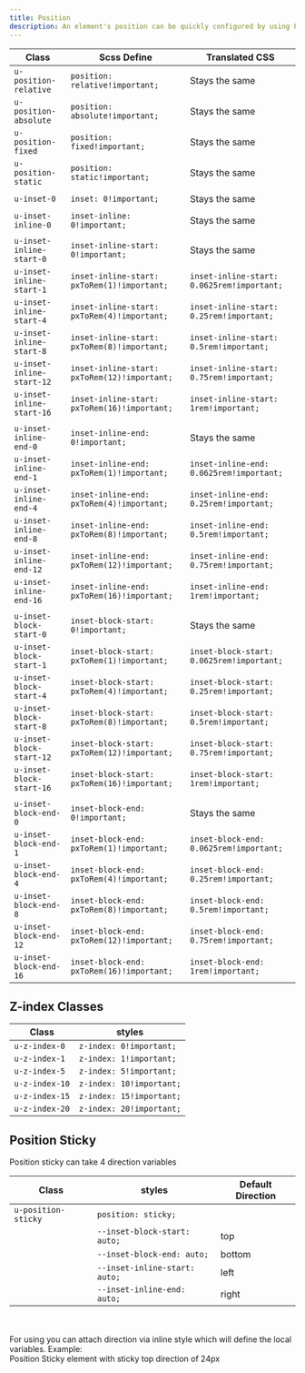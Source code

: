 ```yaml
---
title: Position
description: An element's position can be quickly configured by using Position classes.
---
```


| Class                    | Scss Define                                 | Translated CSS                   |
| ------------------------ | ------------------------------------------- | -------------------------------- |
| `u-position-relative`    | `position: relative!important;`             | Stays the same                   |
| `u-position-absolute`    | `position: absolute!important;`             | Stays the same                   |
| `u-position-fixed   `    | `position: fixed!important;`                | Stays the same                   |
| `u-position-static`      | `position: static!important;`               | Stays the same                   |
|                          |                                             |                                  |
| `u-inset-0`              | `inset: 0!important;`                       | Stays the same                   |
|                          |                                             |                                  |
| `u-inset-inline-0`       | `inset-inline: 0!important;`                | Stays the same                   |
|                          |                                             |                                  |
| `u-inset-inline-start-0` | `inset-inline-start: 0!important;`          | Stays the same                   |
| `u-inset-inline-start-1` | `inset-inline-start: pxToRem(1)!important;` | `inset-inline-start: 0.0625rem!important;` |
| `u-inset-inline-start-4` | `inset-inline-start: pxToRem(4)!important;` | `inset-inline-start: 0.25rem!important;`   |
| `u-inset-inline-start-8` | `inset-inline-start: pxToRem(8)!important;` | `inset-inline-start: 0.5rem!important;`    |
| `u-inset-inline-start-12`| `inset-inline-start: pxToRem(12)!important;`| `inset-inline-start: 0.75rem!important;`   |
| `u-inset-inline-start-16`| `inset-inline-start: pxToRem(16)!important;`| `inset-inline-start: 1rem!important;`      |
|                          |                                             |                                            |
| `u-inset-inline-end-0`   | `inset-inline-end: 0!important;`            | Stays the same                             |
| `u-inset-inline-end-1`   | `inset-inline-end: pxToRem(1)!important;`   | `inset-inline-end: 0.0625rem!important;`   |
| `u-inset-inline-end-4`   | `inset-inline-end: pxToRem(4)!important;`   | `inset-inline-end: 0.25rem!important;`     |
| `u-inset-inline-end-8`   | `inset-inline-end: pxToRem(8)!important;`   | `inset-inline-end: 0.5rem!important;`      |
| `u-inset-inline-end-12`  | `inset-inline-end: pxToRem(12)!important;`  | `inset-inline-end: 0.75rem!important;`     |
| `u-inset-inline-end-16`  | `inset-inline-end: pxToRem(16)!important;`  | `inset-inline-end: 1rem!important;`        |
|                          |                                             |                                            |
| `u-inset-block-start-0`  | `inset-block-start: 0!important;`           | Stays the same                             |
| `u-inset-block-start-1`  | `inset-block-start: pxToRem(1)!important;`  | `inset-block-start: 0.0625rem!important;`  |
| `u-inset-block-start-4`  | `inset-block-start: pxToRem(4)!important;`  | `inset-block-start: 0.25rem!important;`    |
| `u-inset-block-start-8`  | `inset-block-start: pxToRem(8)!important;`  | `inset-block-start: 0.5rem!important;`     |
| `u-inset-block-start-12` | `inset-block-start: pxToRem(12)!important;` | `inset-block-start: 0.75rem!important;`    |
| `u-inset-block-start-16` | `inset-block-start: pxToRem(16)!important;` | `inset-block-start: 1rem!important;`       |
|                          |                                             |                                            |
| `u-inset-block-end-0`    | `inset-block-end: 0!important;`             | Stays the same                             |
| `u-inset-block-end-1`    | `inset-block-end: pxToRem(1)!important;`    | `inset-block-end: 0.0625rem!important;`    |
| `u-inset-block-end-4`    | `inset-block-end: pxToRem(4)!important;`    | `inset-block-end: 0.25rem!important;`      |
| `u-inset-block-end-8`    | `inset-block-end: pxToRem(8)!important;`    | `inset-block-end: 0.5rem!important;`       |
| `u-inset-block-end-12`   | `inset-block-end: pxToRem(12)!important;`   | `inset-block-end: 0.75rem!important;`      |
| `u-inset-block-end-16`   | `inset-block-end: pxToRem(16)!important;`   | `inset-block-end: 1rem!important;`         |

## Z-index Classes

| Class               | styles                                   |
| ------------------- | ---------------------------------------- |
| `u-z-index-0`       | `z-index: 0!important;`                  |
| `u-z-index-1`       | `z-index: 1!important;`                  |
| `u-z-index-5`       | `z-index: 5!important;`                  |
| `u-z-index-10`      | `z-index: 10!important;`                 |
| `u-z-index-15`      | `z-index: 15!important;`                 |
| `u-z-index-20`      | `z-index: 20!important;`                 |

## Position Sticky

Position sticky can take 4 direction variables

| Class               | styles                        | Default Direction |
| ------------------- | ----------------------------- | ----------------- |
| `u-position-sticky` | `position: sticky;`           |                   |
|                     | `--inset-block-start: auto;`  | top               |
|                     | `--inset-block-end: auto;`    | bottom            |
|                     | `--inset-inline-start: auto;` | left              |
|                     | `--inset-inline-end: auto;`   | right             |

<br />
<br />
For using you can attach direction via inline style which will define the local
variables. Example:

<CodePreview>
  <section class="u-position-sticky" style="--inset-block-start:3rem;">
    Position Sticky element with sticky top direction of 24px
  </section>
</CodePreview>
